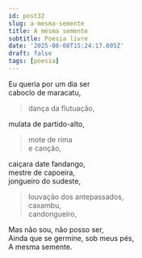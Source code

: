 ```yaml
---
id: post32
slug: a-mesma-semente
title: A mesma semente
subtitle: Poesia livre
date: '2025-08-08T15:24:17.605Z'
draft: false
tags: [poesia]
---
```

Eu queria por um dia ser  
caboclo de maracatu,  

> dança da flutuação,  

mulata de partido-alto,  

> mote de rima  
> e canção,  

caiçara date fandango,  
mestre de capoeira,  
jongueiro do sudeste,  

> louvação dos antepassados,  
> caxambu,  
> candongueiro,  

Mas não sou, não posso ser,  
Ainda que se germine, sob meus pés,  
A mesma semente.
